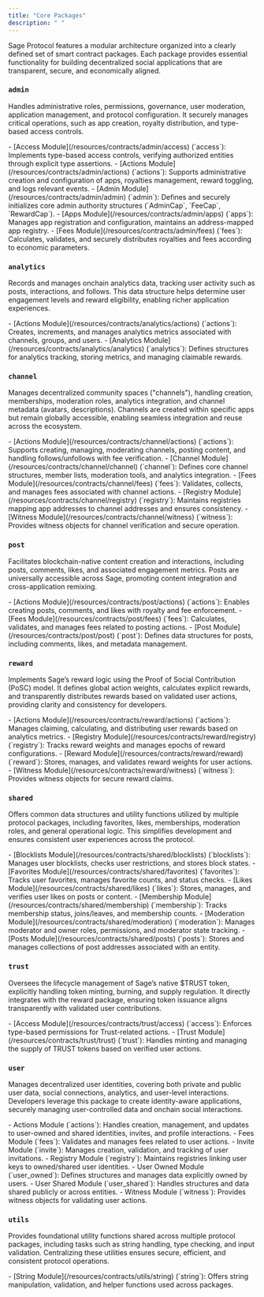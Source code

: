 ```yaml
---
title: "Core Packages"
description: " "
---
```


Sage Protocol features a modular architecture organized into a clearly defined set of smart contract packages. Each package provides essential functionality for building decentralized social applications that are transparent, secure, and economically aligned.

### `admin`

Handles administrative roles, permissions, governance, user moderation, application management, and protocol configuration. It securely manages critical operations, such as app creation, royalty distribution, and type-based access controls.

<Accordion title="Explore Admin Package Modules">
  - [Access Module](/resources/contracts/admin/access) (`access`): Implements type-based access controls, verifying authorized entities through explicit type assertions.
  - [Actions Module](/resources/contracts/admin/actions) (`actions`): Supports administrative creation and configuration of apps, royalties management, reward toggling, and logs relevant events.
  - [Admin Module](/resources/contracts/admin/admin) (`admin`): Defines and securely initializes core admin authority structures (`AdminCap`, `FeeCap`, `RewardCap`).
  - [Apps Module](/resources/contracts/admin/apps) (`apps`): Manages app registration and configuration, maintains an address-mapped app registry.
  - [Fees Module](/resources/contracts/admin/fees) (`fees`): Calculates, validates, and securely distributes royalties and fees according to economic parameters.
</Accordion>

### `analytics`

Records and manages onchain analytics data, tracking user activity such as posts, interactions, and follows. This data structure helps determine user engagement levels and reward eligibility, enabling richer application experiences.

<Accordion title="Explore Analytics Package Modules">
  - [Actions Module](/resources/contracts/analytics/actions) (`actions`): Creates, increments, and manages analytics metrics associated with channels, groups, and users.
  - [Analytics Module](/resources/contracts/analytics/analytics) (`analytics`): Defines structures for analytics tracking, storing metrics, and managing claimable rewards.
</Accordion>

### `channel`

Manages decentralized community spaces ("channels"), handling creation, memberships, moderation roles, analytics integration, and channel metadata (avatars, descriptions). Channels are created within specific apps but remain globally accessible, enabling seamless integration and reuse across the ecosystem.

<Accordion title="Explore Channel Package Modules">
  - [Actions Module](/resources/contracts/channel/actions) (`actions`): Supports creating, managing, moderating channels, posting content, and handling follows/unfollows with fee verification.
  - [Channel Module](/resources/contracts/channel/channel) (`channel`): Defines core channel structures, member lists, moderation tools, and analytics integration.
  - [Fees Module](/resources/contracts/channel/fees) (`fees`): Validates, collects, and manages fees associated with channel actions.
  - [Registry Module](/resources/contracts/channel/registry) (`registry`): Maintains registries mapping app addresses to channel addresses and ensures consistency.
  - [Witness Module](/resources/contracts/channel/witness) (`witness`): Provides witness objects for channel verification and secure operation.
</Accordion>

### `post`

Facilitates blockchain-native content creation and interactions, including posts, comments, likes, and associated engagement metrics. Posts are universally accessible across Sage, promoting content integration and cross-application remixing.

<Accordion title="Explore Post Package Modules">
  - [Actions Module](/resources/contracts/post/actions) (`actions`): Enables creating posts, comments, and likes with royalty and fee enforcement.
  - [Fees Module](/resources/contracts/post/fees) (`fees`): Calculates, validates, and manages fees related to posting actions.
  - [Post Module](/resources/contracts/post/post) (`post`): Defines data structures for posts, including comments, likes, and metadata management.
</Accordion>

### `reward`

Implements Sage’s reward logic using the Proof of Social Contribution (PoSC) model. It defines global action weights, calculates explicit rewards, and transparently distributes rewards based on validated user actions, providing clarity and consistency for developers.

<Accordion title="Explore Reward Package Modules">
  - [Actions Module](/resources/contracts/reward/actions) (`actions`): Manages claiming, calculating, and distributing user rewards based on analytics metrics.
  - [Registry Module](/resources/contracts/reward/registry) (`registry`): Tracks reward weights and manages epochs of reward configurations.
  - [Reward Module](/resources/contracts/reward/reward) (`reward`): Stores, manages, and validates reward weights for user actions.
  - [Witness Module](/resources/contracts/reward/witness) (`witness`): Provides witness objects for secure reward claims.
</Accordion>

### `shared`

Offers common data structures and utility functions utilized by multiple protocol packages, including favorites, likes, memberships, moderation roles, and general operational logic. This simplifies development and ensures consistent user experiences across the protocol.

<Accordion title="Explore Shared Package Modules">
  - [Blocklists Module](/resources/contracts/shared/blocklists) (`blocklists`): Manages user blocklists, checks user restrictions, and stores block states.
  - [Favorites Module](/resources/contracts/shared/favorites) (`favorites`): Tracks user favorites, manages favorite counts, and status checks.
  - [Likes Module](/resources/contracts/shared/likes) (`likes`): Stores, manages, and verifies user likes on posts or content.
  - [Membership Module](/resources/contracts/shared/membership) (`membership`): Tracks membership status, joins/leaves, and membership counts.
  - [Moderation Module](/resources/contracts/shared/moderation) (`moderation`): Manages moderator and owner roles, permissions, and moderator state tracking.
  - [Posts Module](/resources/contracts/shared/posts) (`posts`): Stores and manages collections of post addresses associated with an entity.
</Accordion>

### `trust`

Oversees the lifecycle management of Sage’s native \$TRUST token, explicitly handling token minting, burning, and supply regulation. It directly integrates with the reward package, ensuring token issuance aligns transparently with validated user contributions.

<Accordion title="Explore Trust Package Modules">
  - [Access Module](/resources/contracts/trust/access) (`access`): Enforces type-based permissions for Trust-related actions.
  - [Trust Module](/resources/contracts/trust/trust) (`trust`): Handles minting and managing the supply of TRUST tokens based on verified user actions.
</Accordion>

### `user`

Manages decentralized user identities, covering both private and public user data, social connections, analytics, and user-level interactions. Developers leverage this package to create identity-aware applications, securely managing user-controlled data and onchain social interactions.

<Accordion title="Explore User Package Modules">
  - Actions Module (`actions`): Handles creation, management, and updates to user-owned and shared identities, invites, and profile interactions.
  - Fees Module (`fees`): Validates and manages fees related to user actions.
  - Invite Module (`invite`): Manages creation, validation, and tracking of user invitations.
  - Registry Module (`registry`): Maintains registries linking user keys to owned/shared user identities.
  - User Owned Module (`user_owned`): Defines structures and manages data explicitly owned by users.
  - User Shared Module (`user_shared`): Handles structures and data shared publicly or across entities.
  - Witness Module (`witness`): Provides witness objects for validating user actions.
</Accordion>

### `utils`

Provides foundational utility functions shared across multiple protocol packages, including tasks such as string handling, type checking, and input validation. Centralizing these utilities ensures secure, efficient, and consistent protocol operations.

<Accordion title="Explore Utils Package Modules">
  - [String Module](/resources/contracts/utils/string) (`string`): Offers string manipulation, validation, and helper functions used across packages.
</Accordion>